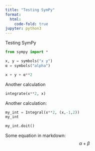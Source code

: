 ```yaml
---
title: "Testing SymPy"
format:
  html:
    code-fold: true
jupyter: python3
---
```


Testing SymPy

```python
from sympy import *

x, y = symbols("x y")
α = symbols("alpha")

x + y + α**2
```

Another calculation
```python
integrate(x**2, x)
```

Another calculation:
```python
my_int = Integral(x**2, (x,-1,2))
my_int
```

```python
my_int.doit()
```

Some equation in markdown:
$$
\alpha + \beta
$$
